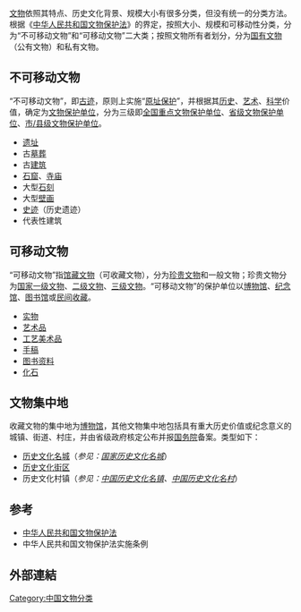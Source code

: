 [[文物|文物]]依照其特点、历史文化背景、规模大小有很多分类，但没有统一的分类方法。根据《[[中华人民共和国文物保护法|中华人民共和国文物保护法]]》的界定，按照大小、规模和可移动性分类，分为“不可移动文物”和“可移动文物”二大类；按照文物所有者划分，分为[[中国国有文物|国有文物]]（公有文物）和私有文物。

==不可移动文物==
“不可移动文物”，即[[古蹟|古迹]]，原则上实施“[[原址保护|原址保护]]”，并根据其[[历史|历史]]、[[艺术|艺术]]、[[科学|科学]]价值，确定为[[文物保护单位|文物保护单位]]，分为三级即[[全国重点文物保护单位|全国重点文物保护单位]]、[[省级文物保护单位|省级文物保护单位]]、[[市县级文物保护单位|市/县级文物保护单位]]。 
*[[遗址|遗址]]
*古[[墓葬|墓葬]]
*古[[建筑物|建筑]]
*[[石窟|石窟]]、[[寺庙|寺庙]]
*大型[[石刻|石刻]]
*大型[[壁画|壁画]]
*[[史迹|史迹]]（历史遗迹）
*代表性建筑

==可移动文物==
“可移动文物”指[[馆藏文物|馆藏文物]]（可收藏文物），分为[[珍贵文物|珍贵文物]]和一般文物；珍贵文物分为[[国家一级文物|国家一级文物]]、[[二级文物_(中国大陆)|二级文物]]、[[三级文物_(中国大陆)|三级文物]]。“可移动文物”的保护单位以[[博物馆|博物馆]]、[[纪念馆|纪念馆]]、[[图书馆|图书馆]]或[[中国民间文物收藏|民间收藏]]。
*[[实物|实物]]
*[[艺术品|艺术品]]
*[[工艺美术品|工艺美术品]]
*[[手稿|手稿]]
*[[图书|图书]][[资料|资料]]
*[[化石|化石]]

==文物集中地==
收藏文物的集中地为[[博物馆|博物馆]]，其他文物集中地包括具有重大历史价值或纪念意义的城镇、街道、村庄，并由省级政府核定公布并报[[中华人民共和国国务院|国务院]]备案。类型如下：
*[[历史文化名城|历史文化名城]]（''参见：[[国家历史文化名城|国家历史文化名城]]''）
*[[中国历史文化街区|历史文化街区]]
*历史文化村镇（''参见：[[中国历史文化名镇|中国历史文化名镇]]、[[中国历史文化名村|中国历史文化名村]]''）

==参考==
* [[s:中华人民共和国文物保护法|中华人民共和国文物保护法]]
* 中华人民共和国文物保护法实施条例
== 外部連結 ==

[[Category:中国文物分类|Category:中国文物分类]]
